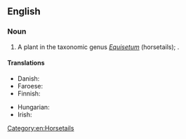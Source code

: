 ==English==

===Noun===
{{en-noun}}

# A plant in the taxonomic genus ''[[Equisetum]]'' (horsetails); {{taxlink|Equisetum palustre|species|noshow=1|ver=170320}}.

====Translations====
{{trans-top|plant}}
* Danish: {{t|da|kær padderok|c}}
* Faroese: {{t|fo|gulbeit bjølluvísa|f}}
* Finnish: {{t+|fi|suokorte}}
{{trans-mid}}
* Hungarian: {{t|hu|mocsári zsurló}}
* Irish: {{t|ga|scuab eich chorraigh|f}}
{{trans-bottom}}

[[Category:en:Horsetails]]